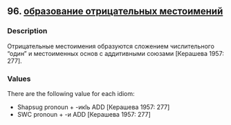 ## 96. <a href =  'https://agricolamz.github.io/The_Circassian_Isoglosses_Database/96.html'>образование отрицательных местоимений</a>
### Description

Отрицательные местоимения образуются сложением числительного "один" и местоименных основ с аддитивными союзами [Керашева 1957: 277].

### Values
There are the following value for each idiom:

* Shapsug  pronoun + -икIь ADD [Керашева 1957: 277] 
* SWC  pronoun + -и ADD [Керашева 1957: 277] 

